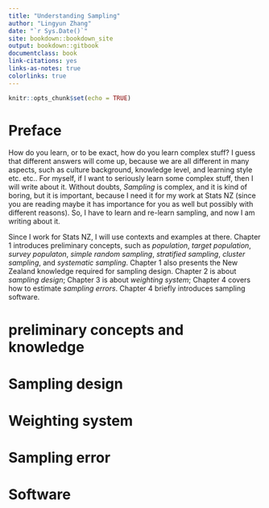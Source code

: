 ```yaml
--- 
title: "Understanding Sampling"
author: "Lingyun Zhang"
date: "`r Sys.Date()`"
site: bookdown::bookdown_site
output: bookdown::gitbook
documentclass: book
link-citations: yes
links-as-notes: true
colorlinks: true
---
```


```r
knitr::opts_chunk$set(echo = TRUE)
```

# Preface {-}

How do you learn, or to be exact, how do you learn complex stuff? I guess that different answers will come up, because we are all different in many aspects, such as culture background, knowledge level, and learning style etc. etc.. For myself, if I want to seriously learn some complex stuff, then I will write about it. Without doubts, *Sampling* is complex, and it is kind of boring, but it is important, because I need it for my work at Stats NZ (since you are reading maybe it has importance for you as well but possibly with different reasons). So, I have to learn and re-learn sampling, and now I am writing about it.

Since I work for Stats NZ, I will use contexts and examples at there. Chapter 1 introduces preliminary concepts, such as *population*, *target population*, *survey populaton*, *simple random sampling*, *stratified sampling*, *cluster sampling*, and *systematic sampling*. Chapter 1 also presents the New Zealand knowledge required for sampling design. Chapter 2 is about *sampling design*; Chapter 3 is about *weighting system*; Chapter 4 covers how to estimate *sampling errors*. Chapter 4 briefly introduces sampling software.


# preliminary concepts and knowledge


# Sampling design

# Weighting system

# Sampling error

# Software
